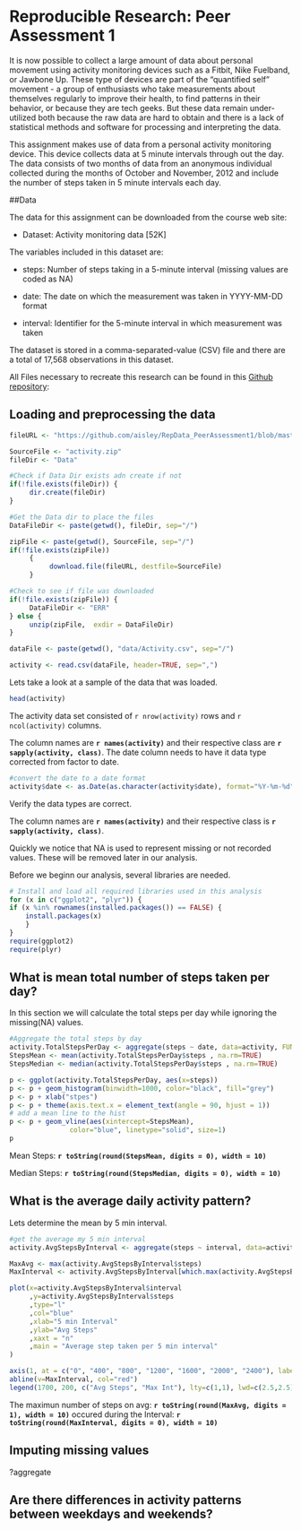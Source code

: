 # Reproducible Research: Peer Assessment 1

It is now possible to collect a large amount of data about personal movement using activity monitoring devices such as a Fitbit, Nike Fuelband, or Jawbone Up. These type of devices are part of the "quantified self" movement - a group of enthusiasts who take measurements about themselves regularly to improve their health, to find patterns in their behavior, or because they are tech geeks. But these data remain under-utilized both because the raw data are hard to obtain and there is a lack of statistical methods and software for processing and interpreting the data.

This assignment makes use of data from a personal activity monitoring device. This device collects data at 5 minute intervals through out the day. The data consists of two months of data from an anonymous individual collected during the months of October and November, 2012 and include the number of steps taken in 5 minute intervals each day.

##Data

The data for this assignment can be downloaded from the course web site:

* Dataset: Activity monitoring data [52K]

The variables included in this dataset are:

* steps: Number of steps taking in a 5-minute interval (missing values are coded as NA)

* date: The date on which the measurement was taken in YYYY-MM-DD format

* interval: Identifier for the 5-minute interval in which measurement was taken

The dataset is stored in a comma-separated-value (CSV) file and there are a total of 17,568 observations in this dataset.

All Files necessary to recreate this research can be found in this [Github repository][1]: 

[1]: https://github.com/aisley/RepData_PeerAssessment1 "Github REpository"

## Loading and preprocessing the data

```r
     
fileURL <- "https://github.com/aisley/RepData_PeerAssessment1/blob/master/activity.zip"

SourceFile <- "activity.zip"
fileDir <- "Data"

#Check if Data Dir exists adn create if not
if(!file.exists(fileDir)) {
     dir.create(fileDir)
}

#Get the Data dir to place the files
DataFileDir <- paste(getwd(), fileDir, sep="/")

zipFile <- paste(getwd(), SourceFile, sep="/")
if(!file.exists(zipFile)) 
     {
          download.file(fileURL, destfile=SourceFile)
     } 

#Check to see if file was downloaded
if(!file.exists(zipFile)) {
     DataFileDir <- "ERR"
} else {
     unzip(zipFile,  exdir = DataFileDir)
}

dataFile <- paste(getwd(), "data/Activity.csv", sep="/")

activity <- read.csv(dataFile, header=TRUE, sep=",")
```

Lets take a look at a sample of the data that was loaded.

```r
head(activity)
```
The activity data set consisted of `r nrow(activity)` rows and `r ncol(activity)` columns. 

The column names are **`r names(activity)`** and their respective class are **`r sapply(activity, class)`**.  The date column needs to have it data type corrected from factor to date.

```r
#convert the date to a date format
activity$date <- as.Date(as.character(activity$date), format="%Y-%m-%d")
```
Verify the data types are correct.

The column names are **`r names(activity)`** and their respective class is **`r sapply(activity, class)`**.

Quickly we notice that NA is used to represent missing or not recorded values.  These will be removed later in our analysis.

Before we beginn our analysis, several libraries are needed.
```r
# Install and load all required libraries used in this analysis
for (x in c("ggplot2", "plyr")) { 
if (x %in% rownames(installed.packages()) == FALSE) { 
    install.packages(x) 
    } 
} 
require(ggplot2) 
require(plyr) 
``` 
## What is mean total number of steps taken per day?

In this section we will calculate the total steps per day while ignoring the missing(NA) values.
```r
#Aggregate the total steps by day
activity.TotalStepsPerDay <- aggregate(steps ~ date, data=activity, FUN=sum, na.action = na.omit) 
StepsMean <- mean(activity.TotalStepsPerDay$steps , na.rm=TRUE) 
StepsMedian <- median(activity.TotalStepsPerDay$steps , na.rm=TRUE) 

p <- ggplot(activity.TotalStepsPerDay, aes(x=steps)) 
p <- p + geom_histogram(binwidth=1000, color="black", fill="grey") 
p <- p + xlab("stpes") 
p <- p + theme(axis.text.x = element_text(angle = 90, hjust = 1)) 
# add a mean line to the hist
p <- p + geom_vline(aes(xintercept=StepsMean),   
               color="blue", linetype="solid", size=1)
p 
```

Mean Steps: **`r toString(round(StepsMean, digits = 0), width = 10)`** 

Median Steps: **`r toString(round(StepsMedian, digits = 0), width = 10)`**

## What is the average daily activity pattern?
Lets determine the mean by 5 min interval.
```r
#get the average my 5 min interval
activity.AvgStepsByInterval <- aggregate(steps ~ interval, data=activity, FUN=mean, na.action = na.omit) 

MaxAvg <- max(activity.AvgStepsByInterval$steps)
MaxInterval <- activity.AvgStepsByInterval[which.max(activity.AvgStepsByInterval$steps), 1]

plot(x=activity.AvgStepsByInterval$interval
     ,y=activity.AvgStepsByInterval$steps
     ,type="l"
     ,col="blue"
     ,xlab="5 min Interval"
     ,ylab="Avg Steps"
     ,xaxt = "n"
     ,main = "Average step taken per 5 min interval"
)

axis(1, at = c("0", "400", "800", "1200", "1600", "2000", "2400"), labels =c("0", "400", "800", "1200", "1600", "2000", "2400"))
abline(v=MaxInterval, col="red")
legend(1700, 200, c("Avg Steps", "Max Int"), lty=c(1,1), lwd=c(2.5,2.5),col=c("blue","red"))


```

The maximun number of steps on avg: **`r toString(round(MaxAvg, digits = 1), width = 10)`** occured during the Interval: **`r toString(round(MaxInterval, digits = 0), width = 10)`** 

## Imputing missing values
?aggregate


## Are there differences in activity patterns between weekdays and weekends?
